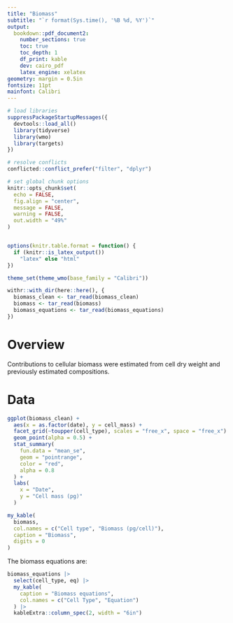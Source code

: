 ```yaml
---
title: "Biomass"
subtitle: "`r format(Sys.time(), '%B %d, %Y')`"
output: 
  bookdown::pdf_document2:
    number_sections: true
    toc: true
    toc_depth: 1
    df_print: kable
    dev: cairo_pdf
    latex_engine: xelatex
geometry: margin = 0.5in
fontsize: 11pt
mainfont: Calibri
---
```


```r
# load libraries
suppressPackageStartupMessages({
  devtools::load_all()
  library(tidyverse)
  library(wmo)
  library(targets)
})

# resolve conflicts
conflicted::conflict_prefer("filter", "dplyr")

# set global chunk options
knitr::opts_chunk$set(
  echo = FALSE,
  fig.align = "center",
  message = FALSE,
  warning = FALSE,
  out.width = "49%"
)


options(knitr.table.format = function() {
  if (knitr::is_latex_output()) 
    "latex" else "html"
})

theme_set(theme_wmo(base_family = "Calibri"))
```

```r
withr::with_dir(here::here(), {
  biomass_clean <- tar_read(biomass_clean)
  biomass <- tar_read(biomass)
  biomass_equations <- tar_read(biomass_equations)
})
```

\newpage

# Overview

Contributions to cellular biomass were estimated from cell dry weight and previously estimated compositions.

# Data

```r
ggplot(biomass_clean) + 
  aes(x = as.factor(date), y = cell_mass) +
  facet_grid(~toupper(cell_type), scales = "free_x", space = "free_x") +
  geom_point(alpha = 0.5) +
  stat_summary(
    fun.data = "mean_se", 
    geom = "pointrange", 
    color = "red", 
    alpha = 0.8
  ) +
  labs(
    x = "Date", 
    y = "Cell mass (pg)"
  )
```

```r
my_kable(
  biomass, 
  col.names = c("Cell type", "Biomass (pg/cell)"), 
  caption = "Biomass", 
  digits = 0
)
```

The biomass equations are:

```r
biomass_equations |> 
  select(cell_type, eq) |> 
  my_kable(
    caption = "Biomass equations", 
    col.names = c("Cell Type", "Equation")
  ) |> 
  kableExtra::column_spec(2, width = "6in")
```

